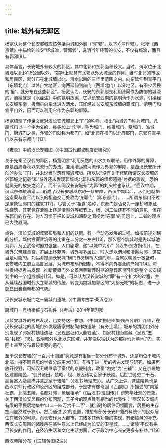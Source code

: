 ```yaml
---
---
---
```

title: 城外有无郭区
---




杨宽认为整个长安都城应该包括内城和外廓（同“郭”，以下均写作郭）。张衡《西京赋》中描绘的长安“经城洫，营郭郛”，说明当年经营的长安，不仅有城洫，而且有郭郛[9]。

具体而言，长安城外有较大的郭区，其中北郭和东郭面积较大。当时，渭水位于北城墙以北约1.5公里以外，“实际上就具有北郭以外大城濠的作用。当时北郭的市区和居民区，就分布在北城墙以北、渭水以南的三华里范围之内。向东延伸到宣平门（东墙北门）以外广大地区，向西延伸到雍门（西墙北门）以外地区。有不少居民的‘里’，就分布在这些郭区”。杨宽认为，长安的东郭则是利用漕渠作为防御的城濠的，漕渠就是《水经注》中的昆明故渠，它以长安西南的昆明池作为水源，引渠经长安城东南，折而斜向东北进入渭水，正好经过长安城东城墙的霸城门、清明门和宣平门外，因而可以利用它作为东郭的屏障。

杨宽梳理了传世文献对汉长安城城郭上“门”的称呼，指出“内城的门称为城门。凡是城门以一个字为名的，每多加上‘城’字，称为城门。如覆城门、章城门、洛城门、厨城门之类，外郭的门就称为都门”。如“北郭在横门以北有都门，东郭在宣平门以东有东都门”[10]。



《雍录》中的汉长安城图（《中国古代都城制度史研究》）

关于先秦至汉代的郭区，杨宽明言“利用天然的山水加以联结，用作外郭的屏障，原是西周春秋以来流行的办法。兼用漕运的河流作为外郭的屏障，是西汉长安所开创的办法”[11]，并未说当时筑有郭城城垣。所以以“没有关于修筑所谓汉长安城的外郭城之记载”和“城外还未发现郭城或北郭和东郭的墙垣遗迹”为据的驳议，恐怕就属无的放矢之论了。而不认同汉长安城有“大郭”的刘庆柱也承认，“西汉中期，汉武帝修筑漕渠……形成了汉长安城以东的一条屏障，西汉中期以后，人们也就把这条渠与宣平门以东的祖道交汇处称为‘东郭门’（即东都门）。……所谓东都门不过是座象征郭门的建筑”[12]。尽管关于“祖道”名称，东都门是否仅为一座桥和象征性建筑，其究竟在漕渠上还是漕渠外等细节上，杨、刘二位还有不同的意见，但在东郭门的存在、时人习惯于把长安城和漕渠之间视为“东郭”的问题上，二者的观点已大致趋同。

或许，汉长安城的城郭布局和人们的认同，有一个动态发展的过程。如按前述刘瑞的分析，城内宫室建筑等的比重在二分之一左右[13]，那么惠帝筑城时是先以城池为郭，及至武帝时国力强盛，人口剧增，遂“以城中为小”（《汉书·东方朔传》），在城外兴筑建章宫、扩展上林苑等，城外亦多居民，时人遂以渭河和漕渠为郭，这应当是可能的。刘运勇推测长安城“横门外夹横桥大道的市，当属汉朝臻于极盛时，长安城内工商业高度发展，为城市布局所限制，不得不向外蔓延的产物”[14]。呼林贵根据考古发现，推断覆盎门外文景帝至新莽时期的墓葬区很可能是整个长安规划中的一个组成部分[15]。如是，可以认为汉长安城的“郭”有一个扩大的过程，并从延续战国时代大立郭城的传统，转变为内城加郭区的“大都无城”的状态，进一步彰显出巍巍帝都的气势。



汉长安城东城门之一霸城门遗址（《中国考古学·秦汉卷》）



厨城门一号桥桥桩与石构件（《考古》2014年第7期）

汉长安城外的考古发现，也支持这一推想。《中国文物地图集·陕西分册》介绍，在汉长安城北的厨城门外发现唐家村制陶作坊遗址（有夯土墙），城东的清明门外分别发现了郭家村铸钱遗址（发现窑址和大量钱范）、刘家村钱范窖藏（发现“五铢”钱模）[16]。说明城外以北以东区域，并非像以往认为的那样均为墓地[17]，实际上甚至分布着较重要的遗存。

至于汉长安城的“一百六十闾里”究竟是有相当一部分分布于城外，还是均位于城内北部，持不同意见的学者分歧更大[18]，有待于进一步的考古发现与研究。如果再放开视野，可知汉王朝继承了秦代的京畿制度，改秦“内史”为“三辅”；又在京畿地区建置陵邑，“徙齐诸田，楚昭、屈、景及诸功臣家于长陵。后世世徙吏二千石、高訾富人及豪杰并兼之家于诸陵”（《汉书·地理志》）。从广义上讲，这些陵邑也是西汉京师行政区和经济区的组成部分。于是才有像班固《西都赋》所描述的“南望杜霸，北眺五陵，名都对郭，邑居相承”（《后汉书·班固传》）的繁华壮观的景象。关于西汉长安居民的分布问题，王子今的观点具有相当的代表性：“西汉长安城内有限的平民居地集中‘口二十四万六千二百’，就当时的居住习惯而言，居民的生存空间显然过于狭小。然而通过‘乡’的设置，推想有部分长安户籍资料统计的民众居住在城外的可能。而长安作为大都市，其诸多其他功能的实现，有诸陵邑的补充。西汉长安周围的诸陵邑在某种意义上已经成为长安的卫星城。……‘诸陵’不仅有拱卫长安的作用，在经济生活和文化生活方面，对于政治中心长安更多有补益。”[19]

西汉帝陵分布（《三辅黄图校注》）